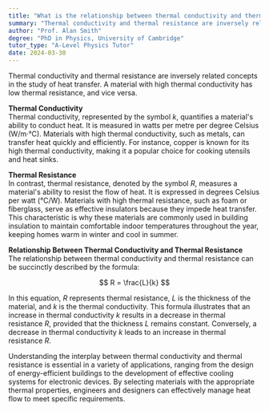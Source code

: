 ```yaml
---
title: "What is the relationship between thermal conductivity and thermal resistance?"
summary: "Thermal conductivity and thermal resistance are inversely related: high thermal conductivity indicates low thermal resistance, while low thermal conductivity indicates high thermal resistance."
author: "Prof. Alan Smith"
degree: "PhD in Physics, University of Cambridge"
tutor_type: "A-Level Physics Tutor"
date: 2024-03-30
---
```


Thermal conductivity and thermal resistance are inversely related concepts in the study of heat transfer. A material with high thermal conductivity has low thermal resistance, and vice versa.

**Thermal Conductivity**  
Thermal conductivity, represented by the symbol $k$, quantifies a material's ability to conduct heat. It is measured in watts per metre per degree Celsius (W/m·°C). Materials with high thermal conductivity, such as metals, can transfer heat quickly and efficiently. For instance, copper is known for its high thermal conductivity, making it a popular choice for cooking utensils and heat sinks.

**Thermal Resistance**  
In contrast, thermal resistance, denoted by the symbol $R$, measures a material's ability to resist the flow of heat. It is expressed in degrees Celsius per watt (°C/W). Materials with high thermal resistance, such as foam or fiberglass, serve as effective insulators because they impede heat transfer. This characteristic is why these materials are commonly used in building insulation to maintain comfortable indoor temperatures throughout the year, keeping homes warm in winter and cool in summer.

**Relationship Between Thermal Conductivity and Thermal Resistance**  
The relationship between thermal conductivity and thermal resistance can be succinctly described by the formula:

$$ R = \frac{L}{k} $$

In this equation, $R$ represents thermal resistance, $L$ is the thickness of the material, and $k$ is the thermal conductivity. This formula illustrates that an increase in thermal conductivity $k$ results in a decrease in thermal resistance $R$, provided that the thickness $L$ remains constant. Conversely, a decrease in thermal conductivity $k$ leads to an increase in thermal resistance $R$.

Understanding the interplay between thermal conductivity and thermal resistance is essential in a variety of applications, ranging from the design of energy-efficient buildings to the development of effective cooling systems for electronic devices. By selecting materials with the appropriate thermal properties, engineers and designers can effectively manage heat flow to meet specific requirements.
    
